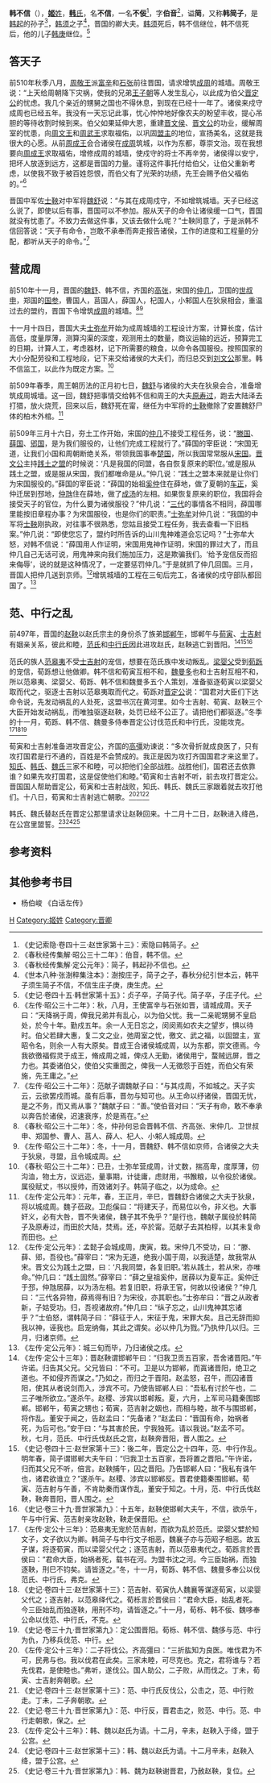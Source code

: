 {{Infobox 先秦人物
|名称=韩简
|图像=
|图说=
|别称=
|姓=姬
|氏=韩
|名=不信
|字=伯音
|别名=不佞
|别字=
|谥号=简
|时代=春秋
|国家=晋国
|身份=晋卿
|出生日期=
|逝世日期=
|在位年代=
|父=[[韩须|韩须]]
|母=
|正妻=
|妾=
|夫=
|子女=[[韩庄子|韩庄子]]
|太子=
|都城=
|居所=
|墓葬=
}}
'''韩不信'''（{{bd|？||？||}}），[[姬姓|'''姬'''姓]]，[[韩氏|'''韩'''氏]]，名'''不信'''，一名'''不佞'''<ref>《史记索隐·卷四十三·赵世家第十三》：索隐曰韩简子。</ref>，字'''伯音'''<ref>《春秋经传集解·昭公三十二年》：伯音，韩不信。</ref>，谥'''简'''，又称'''韩简子'''，是[[韩起|韩起]]的孙子<ref>《春秋经传集解·定公元年》：简子，韩起孙不信也。</ref>，[[韩须|韩须]]之子<ref>《世本八种·张澍稡集注本》：澍按庄子，简子之子，春秋分纪引世本云，韩平子须生简子不信，不信生庄子庚，庚生虎。</ref>，晋国的卿大夫。[[韩须|韩须]]死后，韩不信继位，韩不信死后，他的儿子[[韓庚_(春秋)|韩庚]]继位。<ref>《史记·卷四十五·韩世家第十五》：贞子卒，子简子代。简子卒，子庄子代。</ref>

==答天子==
前510年秋季八月，[[周敬王|周敬王]]派[[富辛|富辛]]和[[石张|石张]]前往晋国，请求增筑[[成周|成周]]的城墙。周敬王说：“上天给周朝降下灾祸，使我的兄弟[[王子朝|王子朝]]等人发生乱心，以此成为伯父[[晋定公|晋定公]]的忧虑。我几个亲近的甥舅之国也不得休息，到现在已经十一年了。诸侯来戍守成周也已经五年。我没有一天忘记此事，忧心忡忡地好像农夫的盼望丰收，提心吊胆的等待收割时候到来。伯父如果延伸大恩，重建[[晋文侯|晋文侯]]、[[晋文公|晋文公]]的功业，缓解周室的忧患，向[[周文王|周文王]]和[[周武王|周武王]]求取福佑，以巩固[[盟主|盟主]]的地位，宣扬美名，这就是我很大的心愿。从前[[周成王|周成王]]会合诸侯在[[成周|成周]]筑城，以作为东都，尊崇文治。现在我想要向[[周成王|周成王]]求取福佑，增修成周的城墙，使戍守的将士不再辛劳，诸侯得以安宁，把坏人放逐到远方，这都是晋国的力量。谨将这件事托付给伯父，让伯父重新考虑，以使我不致于被百姓怨恨，而伯父有了光荣的功绩，先王会赐予伯父福佑的。”<ref>《左传·昭公三十二年》：秋，八月，王使富辛与石张如晋，请城成周。天子曰：“天降祸于周，俾我兄弟并有乱心，以为伯父忧。我一二亲昵甥舅不皇启处，於今十年。勤戍五年。余一人无日忘之，闵闵焉如农夫之望岁，惧以待时。伯父若肆大惠，复二文之业，弛周室之忧，徼文、武之福，以固盟主，宣昭令名，则余一人有大原矣。昔成王合诸侯城成周，以为东都，崇文德焉。今我欲徼福假灵于成王，脩成周之城，俾戍人无勤，诸侯用宁，蝥贼远屏，晋之力也。其委诸伯父，使伯父实重图之，俾我一人无徵怨于百姓，而伯父有荣施，先王庸之。”</ref>

晋国中军佐[[士鞅|士鞅]]对中军将[[魏舒|魏舒]]说：“与其在成周戍守，不如增筑城墙。天子已经这么说了，即使以后有事，晋国可以不参加。服从天子的命令让诸侯缓一口气，晋国就没有忧患了。不致力去做这件事，又该去做什么呢？”士鞅同意了，于是派韩不信回答说：“天子有命令，岂敢不承奉而奔走报告诸侯，工作的进度和工程量的分配，都听从天子的命令。”<ref>《左传·昭公三十二年》：范献子谓魏献子曰：“与其戍周，不如城之。天子实云，云欲罢戍而城。虽有后事，晋勿与知可也。从王命以纾诸侯，晋国无忧，是之不务，而又焉从事？”魏献子曰：“善。”使伯音对曰：“天子有命，敢不奉承以奔告於诸侯，迟速衰序，於是焉在。”</ref>

==营成周==
前510年十一月，晋国的[[魏舒|魏舒]]、韩不信，齐国的[[高張_(齊國)|高张]]，宋国的[[仲几|仲几]]，卫国的[[世叔申|世叔申]]，郑国的[[国参|国参]]，曹国人，莒国人，薛国人，杞国人，小邾国人在狄泉相会，重温过去的盟约，晋国下令增筑[[成周|成周]]的城墙。<ref>《春秋·昭公三十二年》：冬，仲孙何忌会晋韩不信、齐高张、宋仲几、卫世叔申、郑国参、曹人、莒人、薛人、杞人、小邾人城成周。</ref><ref>《左传·昭公三十二年》：冬，十一月，晋魏舒、韩不信如京师，合诸侯之大夫于狄泉，寻盟，且令城成周。</ref>

十一月十四日，晋国大夫[[士弥牟|士弥牟]]开始为成周城墙的工程设计方案，计算长度，估计高低，度量厚薄，测算沟渠的深度，观测用土的数量，商议运输的远近，预算完工的日期，计算人工，考虑器材，记下所需要的粮食，以命令各国服役。按照国家的大小分配劳役和工程地段，记下来交给诸侯的大夫们，而归总交到[[刘文公|刘文公]]那里。韩不信监工，以此作为既定方案。<ref>《春秋·昭公三十二年》：已丑，士弥牟营成周，计丈数，揣高卑，度厚薄，仞沟洫，物土方，议远迩，量事期，计徒庸，虑财用，书餱粮，以令役於诸侯。属役赋丈，书以授帅，而效诸刘子。韩简子临之，以为成命。</ref>

前509年春季，周王朝历法的正月初七日，[[魏舒|魏舒]]与诸侯的大夫在狄泉会合，准备增筑成周城墙。这一回，魏舒把事情交给韩不信和周王的大夫[[原寿过|原寿过]]，跑去大陆泽去打猎，放火烧荒，回来以后，魏舒死在甯，继任为中军将的[[士鞅|士鞅]]撤除了安置魏舒尸体的柏木外棺。<ref>《左传·定公元年》：元年，春，王正月，辛巳，晋魏舒合诸侯之大夫于狄泉，将以城成周。魏子莅政。卫彪傒曰：“将建天子，而易位以令，非义也。大事奸义，必有大咎，晋不失诸侯，魏子其不免乎？”是行也，魏献子属役於韩简子及原寿过，而田於大陆，焚焉。还，卒於甯。范献子去其柏椁，以其未复命而田也。</ref>

前509年三月十六日，夯土工作开始，宋国的[[仲几|仲几]]不接受工程任务，说：“[[滕国|滕国]]、[[薛国|薛国]]、[[郳国|郳国]]，是为我们服役的，让他们完成工程就行了。”薛国的宰臣说：“宋国无道，让我们小国和周朝断绝关系，带领我国事奉[[楚国|楚国]]，所以我国常常服从[[宋国|宋国]]。[[晋文公|晋文公]]主持[[践土之盟|践土之盟]]的时候说：‘凡是我国的同盟，各自恢复原来的职位。’或是服从践土之盟，或是服从宋国，我们都唯命是从。”仲几说：“践土之盟本来就是让你们为宋国服役的。”薛国的宰臣说：“薛国的始祖[[奚仲|奚仲]]住在薛地，做了夏朝的[[车正|车正]]，奚仲迁居到邳地，[[仲虺|仲虺]]住在薛地，做了[[成汤|成汤]]的左相。如果恢复原来的职位，我国将会接受天子的官位，为什么要为诸侯服役？”仲几说：“[[三代|三代]]的事情各不相同，薛国哪里能按旧章程办事？为宋国服役，也是你们的职责。”[[士弥牟|士弥牟]]对仲几说：“我国的中军将[[士鞅|士鞅]]刚执政，对往事不很熟悉，您姑且接受工程任务，我去查看一下旧档案。”仲几说：“即使您忘了，盟约时所告诉的山川鬼神难道会忘记吗？”士弥牟大怒，对韩不信说：“薛国用人作证明，宋国用鬼神作证明，宋国的罪过大了，而且仲几自己无话可说，用鬼神来向我们施加压力，这是欺骗我们。‘给予宠信反而招来侮辱’，说的就是这种情况了，一定要惩罚仲几。”于是就抓了仲几回国。三月，晋国人把仲几送到京师。<ref>《左传·定公元年》：孟懿子会城成周，庚寅，栽。宋仲几不受功，曰：“滕、薛、郳，吾役也。”薛宰曰：“宋为无道，绝我小国于周，以我适楚，故我常从宋。晋文公为践土之盟，曰：‘凡我同盟，各复旧职。’若从践土，若从宋，亦唯命。”仲几曰：“践土固然。”薛宰曰：“薛之皇祖奚仲，居薛以为夏车正。奚仲迁于邳，仲虺居薛，以为汤左相。若复旧职，将承王官，何故以役诸侯？”仲几曰：“三代各异物，薛焉得有旧？为宋役，亦其职也。”士弥牟曰：“晋之从政者新，子姑受功。归，吾视诸故府。”仲几曰：“纵子忘之，山川鬼神其忘诸乎？”士伯怒，谓韩简子曰：“薛征于人，宋征于鬼，宋罪大矣。且己无辞而抑我以神，诬我也。启宠纳侮，其此之谓矣。必以仲几为戮。”乃执仲几以归。三月，归诸京师。</ref>增筑城墙的工程在三旬后完工，各诸侯的戍守部队都回国了。<ref>《左传·定公元年》：城三旬而毕，乃归诸侯之戍。</ref>

==范、中行之乱==
前497年，晋国的[[赵鞅|赵鞅]]以赵氏宗主的身份杀了族弟[[邯郸午|邯郸午]]，邯郸午与[[荀寅|荀寅]]、[[士吉射|士吉射]]有姻亲关系，彼此和睦，[[范氏|范氏]]和[[中行氏|中行氏]]因此进攻赵氏，赵鞅逃亡到晋阳。<ref>《左传·定公十三年》：晋赵鞅谓邯郸午曰：“归我卫贡五百家，吾舍诸晋阳。”午许诺。归告其父兄。父兄皆曰：“不可。卫是以为邯郸，而寘诸晋阳，绝卫之道也。不如侵齐而谋之。”乃如之，而归之于晋阳。赵孟怒，召午，而囚诸晋阳，使其从者说剑而入，涉宾不可。乃使告邯郸人曰：“吾私有讨於午也，二三子唯所欲立。”遂杀午。赵稷、涉宾以邯郸叛。夏，六月，上军司马籍秦围邯郸。邯郸午，荀寅之甥也；荀寅，范吉射之姻也，而相与睦，故不与围邯郸，将作乱。董安于闻之，告赵孟曰：“先备诸？”赵孟曰：“晋国有命，始祸者死，为后可也。”安于曰：“与其害於民，宁我独死。请以我说。”赵孟不可。秋，七月，范氏、中行氏伐赵氏之宫，赵鞅奔晋阳，晋人围之。</ref><ref>《史记·卷四十三·赵世家第十三》：後二年，晋定公之十四年，范、中行作乱。明年春，简子谓邯郸大夫午曰：“归我卫士五百家，吾将置之晋阳。”午许诺，归而其父兄不听，倍言。赵鞅捕午，囚之晋阳。乃告邯郸人曰：“我私有诛午也，诸君欲谁立？”遂杀午。赵稷、涉宾以邯郸反。晋君使籍秦围邯郸。荀寅、范吉射与午善，不肯助秦而谋作乱，董安于知之。十月，范、中行氏伐赵鞅，鞅奔晋阳，晋人围之。</ref><ref>《史记·卷三十九·晋世家第九》：十五年，赵鞅使邯郸大夫午，不信，欲杀午，午与中行寅、范吉射亲攻赵鞅，鞅走保晋阳。</ref>

范氏的族人[[范皋夷|范皋夷]]不受[[士吉射|士吉射]]的宠信，想要在范氏族中发动叛乱。[[梁婴父|梁婴父]]受到[[荀跞|荀跞]]的宠信，荀跞想让他做卿。韩不信和荀寅互相不和，[[魏曼多|魏曼多]]也和士吉射互相不和，所以范皋夷、梁婴父、荀跞、韩不信和魏曼多五个人策划，准备驱逐荀寅以梁婴父取而代之，驱逐士吉射以范皋夷取而代之。荀跞对[[晋定公|晋定公]]说：“国君对大臣们下达命令说，先发动祸乱的人处死，这盟书沉在黄河里。如今士吉射、荀寅、赵鞅三个大臣开始发动祸乱，而唯独驱逐赵鞅，处罚已经不公正了。请把他们都驱逐。”冬季的十一月，荀跞、韩不信、魏曼多侍奉晋定公讨伐范氏和中行氏，没能攻克。<ref>《左传·定公十三年》：范皋夷无宠於范吉射，而欲为乱於范氏。梁婴父嬖於知文子，文子欲以为卿。韩简子与中行文子相恶，魏襄子亦与范昭子相恶。故五子谋，将逐荀寅，而以梁婴父代之；逐范吉射，而以范皋夷代之。荀跞言於晋侯曰：“君命大臣，始祸者死，载书在河。为盟书沈之河。今三臣始祸，而独逐鞅，刑巳不钧矣。请皆逐之。”冬，十一月，荀跞、韩不信、魏曼多奉公以伐范氏、中行氏，弗克。</ref><ref>《史记·卷四十三·赵世家第十三》：范吉射、荀寅仇人魏襄等谋逐荀寅，以梁婴父代之；逐吉射，以范皋绎代之。荀栎言於晋侯曰：“君命大臣，始乱者死。今三臣始乱而独逐鞅，用刑不均，请皆逐之。”十一月，荀栎、韩不佞、魏哆奉公命以伐范、中行氏，不克。</ref><ref>《史记·卷三十九·晋世家第九》：定公围晋阳。荀栎、韩不信、魏侈与范、中行为仇，乃移兵伐范、中行。</ref>

荀寅和士吉射准备进攻晋定公，齐国的[[高彊_(齊國)|高彊]]劝谏说：“多次骨折就成良医了，只有攻打国君是行不通的，百姓是不会赞成的。我正是因为攻打齐国国君才来这里了。[[知氏|知氏]]、[[韩氏|韩氏]]、[[魏氏|魏氏]]三家不和睦，可以把他们全部战胜。战胜他们，国君还去依靠谁？如果先攻打国君，这是促使他们和睦。”荀寅和士吉射不听，前去攻打晋定公。晋国国人帮助晋定公，荀寅和士吉射战败，知氏、韩氏、魏氏三家跟着就去攻打他们。十八日，荀寅和士吉射逃亡朝歌。<ref>《左传·定公十三年》：二子将伐公。齐高彊曰：“三折肱知为良医。唯伐君为不可，民弗与也。我以伐君在此矣。三家未睦，可尽克也。克之，君将谁与？若先伐君，是使睦也。”弗听，遂伐公。国人助公，二子败，从而伐之。丁未，荀寅、士吉射奔朝歌。</ref><ref>《史记·卷四十三·赵世家第十三》：范、中行氏反伐公，公击之，范、中行败走。丁未，二子奔朝歌。</ref><ref>《史记·卷三十九·晋世家第九》：范、中行反，晋君击之，败范、中行。范、中行走朝歌，保之。</ref>

韩氏、魏氏替赵氏在晋定公那里请求让赵鞅回来。十二月十二日，赵鞅进入绛邑，在公宫里盟誓。<ref>《左传·定公十三年》：韩、魏以赵氏为请。十二月，辛未，赵鞅入于绛，盟于公宫。</ref><ref>《史记·卷四十三·赵世家第十三》：韩、魏以赵氏为请。十二月辛未，赵鞅入绛，盟于公宫。</ref><ref>《史记·卷三十九·晋世家第九》：韩、魏为赵鞅谢晋君，乃赦赵鞅，复位。</ref>

== 参考资料 ==
{{reflist}}

==其他参考书目==
*杨伯峻 《白话左传》

{{start box}}
{{s-before|[[韩须|韩须]]}}
{{s-title|晋国[[韩国_(战国)|韩氏]]宗主|第八代}}
{{s-after|[[韩庄子|韩庄子]]}}
{{end box}}

{{韩国君主}}

[[Category:春秋人|H]]
[[Category:姬姓|Category:姬姓]]
[[Category:晋卿|Category:晋卿]]